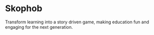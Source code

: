 # Skophob

Transform learning into a story driven game, making education fun and engaging for the next generation.
